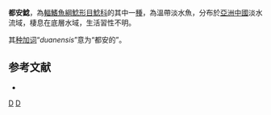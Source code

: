 {{Speciesbox
| status = NE
| status_system = IUCN3.1
| genus = Silurus
| species = duanensis
| authority = Hu, Lan & Zhang, 2004
| synonyms = 
}}

'''都安鯰'''，為[[輻鰭魚綱|輻鰭魚綱]][[鯰形目|鯰形目]][[鯰科|鯰科]]的其中一[[種|種]]，為溫帶淡水魚，分布於[[亞洲|亞洲]][[中國|中國]]淡水流域，棲息在底層水域，生活習性不明。

其[[种加词|种加词]]“''duanensis''”意为“都安的”。

==参考文献==
*{{FishBase_species|genus=Silurus|species=duanensis|year=2015|month=8}}

{{Taxonbar|from=Q6411440}}

[[Category:鯰屬|D]]
[[Category:2004年描述的鱼类|D]]